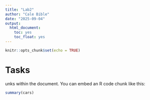 ```yaml
---
title: "Lab2"
author: "Cale Bible"
date: "2025-09-04"
output: 
  html_document: 
    toc: yes
    toc_float: yes
---
```


```r
knitr::opts_chunk$set(echo = TRUE)
```

# Tasks
unks within the document. You can embed an R code chunk like this:

```r
summary(cars)
```

